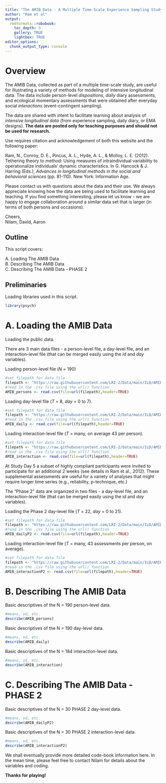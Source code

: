 ```yaml
---
title: "The AMIB Data - A Multiple Time-Scale Experience Sampling Study"
author: "Ram et al"
output: 
  rmdformats::robobook:
    toc_depth: 3
    gallery: TRUE
    lightbox: TRUE
editor_options: 
  chunk_output_type: console
---
```


# Overview
The AMIB Data, collected as part of a multiple time-scale study, are useful for illustrating a variety of methods for modeling of intensive longitudinal data. The data include person-level *dispositions*, *daily* diary assessments, and ecological momentary assessments that were obtained after everyday social *interactions* (event-contingent sampling).       

The data are shared with intent to facilitate learning about analysis of *intensive longitudinal data* (from experience sampling, daily diary, or EMA designs). **The data are posted only for teaching purposes and should not be used for research.**  

Use requires citation and acknowledgement of both this website and the following paper:

Ram, N., Conroy, D. E., Pincus, A. L., Hyde, A. L., & Molloy, L. E. (2012). Tethering theory to method: Using measures of intraindividual variability to operationalize individuals' dynamic characteristics. In G. Hancock & J. Harring (Eds.), *Advances in longitudinal methods in the social and behavioral sciences* (pp. 81-110). New York: Information Age.     

Please contact us with questions about the data and their use. We always appreciate knowing how the data are being used to facilitate learning and teaching. If you find something interesting, please let us know - we are happy to engage collaboration around a similar data set that is larger (in terms of both persons and occasions). 

Cheers,     
Nilam, David, Aaron

## Outline

This script covers:

A. Loading The AMIB Data     
B. Describing The AMIB Data     
C. Describing The AMIB Data - PHASE 2


## Preliminaries

Loading libraries used in this script.

```r
library(psych)
```

# A. Loading the AMIB Data 

Loading the public data. 

There are 3 main data files - a person-level file, a day-level file, and an interaction-level file (that can be merged easily using the *id* and *day* variables). 

Loading person-level file (*N* = 190)
```r
#set filepath for data file
filepath <- "https://raw.githubusercontent.com/LRI-2/Data/main/ILD/AMIBshare_persons_2019_0501.csv"
#read in the .csv file using the url() function
AMIB_persons <- read.csv(file=url(filepath),header=TRUE)
```

Loading day-level file (*T* = 8, *day* = 0 to 7).
```r
#set filepath for data file
filepath <- "https://raw.githubusercontent.com/LRI-2/Data/main/ILD/AMIBshare_daily_2019_0501.csv"
#read in the .csv file using the url() function
AMIB_daily <- read.csv(file=url(filepath),header=TRUE)
```

Loading interaction-level file (*T* = many, on average 43 per person).
```r
#set filepath for data file
filepath <- "https://raw.githubusercontent.com/LRI-2/Data/main/ILD/AMIBshare_interaction_2019_0501.csv"
#read in the .csv file using the url() function
AMIB_interaction <- read.csv(file=url(filepath),header=TRUE)
```

At Study Day 5 a subset of highly compliant participants were invited to participate for an additional 2 weeks (see details in Ram et al., 2012). These supplemental assessments are useful for a variety of analyses that might require longer time series (e.g., reliability, p-technique, etc.)

The "Phase 2" data are organized in two files - a day-level file, and an interaction-level file (that can be merged easily using the *id* and *day* variables).

Loading the Phase 2 day-level file (*T* = 22, *day* = 0 to 21).
```r
#set filepath for data file
filepath <- "https://raw.githubusercontent.com/LRI-2/Data/main/ILD/AMIBshare_phase2_daily_2019_0501.csv"
#read in the .csv file using the url() function
AMIB_dailyP2 <- read.csv(file=url(filepath),header=TRUE)
```

Loading interaction-level file (*T* = many, 43 assessments per person, on average).
```r
#set filepath for data file
filepath <- "https://raw.githubusercontent.com/LRI-2/Data/main/ILD/AMIBshare_phase2_interaction_2019_0501.csv"
#read in the .csv file using the url() function
AMIB_interactionP2 <- read.csv(file=url(filepath),header=TRUE)
```

# B. Describing The AMIB Data    

Basic descriptives of the N = 190 person-level data.
```r
#means, sd, etc.
describe(AMIB_persons)
```

Basic descriptives of the N = 190 day-level data.
```r
#means, sd, etc.
describe(AMIB_daily)
```

Basic descriptives of the N = 184 interaction-level data.
```r
#means, sd, etc.
describe(AMIB_interaction)
```

# C. Describing The AMIB Data - PHASE 2

Basic descriptives of the N = 30 PHASE 2 day-level data.
```r
#means, sd, etc.
describe(AMIB_dailyP2)
```

Basic descriptives of the N = 30 PHASE 2 interaction-level data.
```r
#means, sd, etc.
describe(AMIB_interactionP2)
```

We shall eventually provide more detailed code-book information here. In the mean time, please feel free to contact Nilam for details about the variables and coding. 

**Thanks for playing!**
